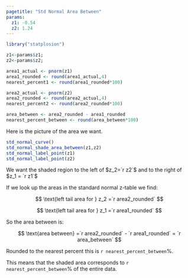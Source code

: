 ```yaml
---
pagetitle: "Std Normal Area Between"
params:
  z1: -0.54
  z2: 1.24
---
```


```r
library("statplosion")
```

```r
z1<-params$z1; 
z2<-params$z2; 
```

```r
area1_actual <- pnorm(z1)
area1_rounded <- round(area1_actual,4)
nearest_percent1 <- round(area1_rounded*100)

area2_actual <- pnorm(z2)
area2_rounded <- round(area2_actual,4)
nearest_percent2 <- round(area2_rounded*100)

area_between <- area2_rounded - area1_rounded
nearest_percent_between <- round(area_between*100)
```
Here is the picture of the area we want.  

```r
std_normal_curve()
std_normal_shade_area_between(z1,z2)
std_normal_label_point(z1)
std_normal_label_point(z2)
```

We want the shaded region to the left of $z_2=`r z2`$ and to the right of $z_1 = `r z1`$

If we look up the areas in the standard normal z-table we find:

$$
\text{left tail area for } z_2 =`r area2_rounded` 
$$

$$
\text{left tail area for } z_1 =`r area1_rounded` 
$$
    
So the area between is:

$$
\text{area between} =`r area2_rounded` - `r area1_rounded` = `r area_between` 
$$

Rounded to the nearest percent this is `r nearest_percent_between`%. 

This means that the shaded area corresponds to `r nearest_percent_between`% of the entire data.
